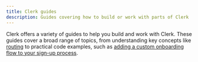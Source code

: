 ```yaml
---
title: Clerk guides
description: Guides covering how to build or work with parts of Clerk
---
```


Clerk offers a variety of guides to help you build and work with Clerk. These guides cover a broad range of topics, from understanding key concepts like [routing](/docs/guides/how-clerk-works/routing) to practical code examples, such as [adding a custom onboarding flow to your sign-up process](/docs/guides/development/add-onboarding-flow).

